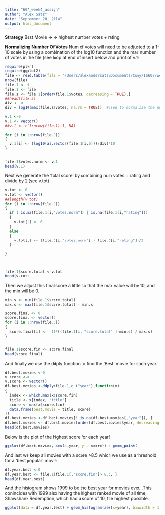 ```yaml
---
title: "607_week4_assign"
author: "Alex Satz"
date: "September 20, 2014"
output: html_document
---
```


**Strategy**
Best Movie -> -> highest number votes + rating


**Normalizing Number Of Votes**
Num of votes will need to be adjusted to a 1-10 scale by using a 
combination of the log10 function and the max number of votes in the file 
(see loop at end of insert below and print of v.1)

```r
require(plyr)
require(ggplot2)
file <- read.table(file = "/Users/alexandersatz/Documents/Cuny/IS607/week4/movies.tab", quote = "", fill = TRUE, sep = "\t", header = TRUE, stringsAsFactors = TRUE)
nrow(file)
file.1 <- 0
file.1 <- file
file.s <- file.1[order(file.1$votes, decreasing = TRUE),]
##head(file.s)
div <- 0
div = log10(max(file.s$votes, na.rm = TRUE))  #used to normalize the num of votes

v.1 <-0
v.1 <- vector()
##v.l <- c(1:nrow(file.1)-1, NA)

for (i in 1:nrow(file.1))
{
  v.1[i] <- (log10(as.vector(file.1[i,6]))/div)*10
}


file.1$votes.norm <- v.1 
head(v.1)

```

Next we generate the 'total score' by combining num votes + rating and divide by 2 (see v.tot)
```r
v.tot <- 0
v.tot <- vector()
##length(v.tot)
for (i in 1:nrow(file.1))
{
  if ( is.na(file.1[i,"votes.norm"]) | is.na(file.1[i,"rating"]))
  {
    v.tot[i] <- 0
  }
  else
  {
    v.tot[i] <- (file.1[i,"votes.norm"] + file.1[i,"rating"])/2
  }
  
}



file.1$score.total <-v.tot
head(v.tot)

```

Then we adjust this final score a little so that the max value will be 10, and the min will be 0.

```r
min.s <- min(file.1$score.total)
max.s <- max(file.1$score.total) - min.s

score.final <- 0
score.final <- vector()
for (i in 1:nrow(file.1))
{
  score.final[i] <-  10*((file.1[i, "score.total" ]-min.s) / max.s)
}


file.1$score.fin <- score.final
head(score.final)

```

And finally we use the ddply function to find the 'Best' movie for each year

```r
df.best.movies <-0
v.score <-0
v.score <- vector()
df.best.movies <-ddply(file.1,c ("year"),function(x)
{
  index <- which.max(x$score.fin)
  title <- x[index, "title"] 
  score <- max(x$score.fin)
  data.frame(best.movie = title, score)
})
df.best.movies <-df.best.movies[! is.na(df.best.movies[,"year"]), ]
df.best.movies <- df.best.movies[order(df.best.movies$year, decreasing = TRUE),]
head(df.best.movies)

```

Below is the plot of the highest score for each year!

```r
ggplot(df.best.movies, aes(x=year, y = score)) + geom_point()
```

And last we keep all movies with a score >8.5 
which we use as a threshold for a 'best popular' movie

```r
df.year.best <-0
df.year.best <- file.1[file.1[,"score.fin"]> 8.5, ]
head(df.year.best)
```

And the histogram shows 1999 to be the best year for movies ever...This 
conincides with 1999 also having the highest ranked movie of all time,
Shawshank Redemption, which had a score of 10, the highest possible.
```r
ggplot(data = df.year.best) + geom_histogram(aes(x=year), binwidth = 1)
```
